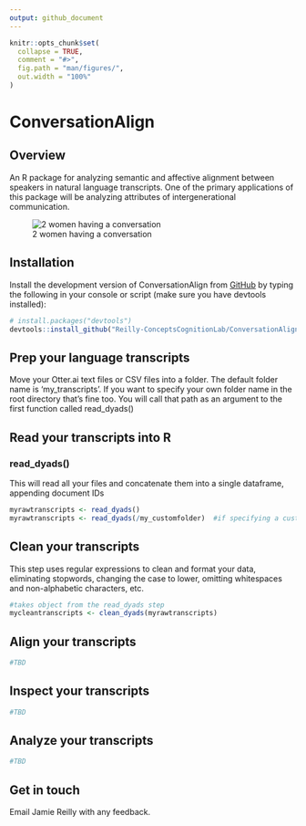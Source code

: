 ```yaml
---
output: github_document
---
```


<!-- README.md is generated from README.Rmd. Please edit that file -->

```r
knitr::opts_chunk$set(
  collapse = TRUE,
  comment = "#>",
  fig.path = "man/figures/",
  out.width = "100%"
)
```

# ConversationAlign
<!-- badges: start -->
<!-- badges: end -->

## Overview
An R package for analyzing semantic and affective alignment between speakers in natural language transcripts. One of the primary applications of this package will be analyzing attributes of intergenerational communication.

![2 women having a conversation](https://reilly-lab.github.io/agepos1.jpg)


## Installation
Install the development version of ConversationAlign from [GitHub](https://github.com/) by typing the following in your console or script (make sure you have devtools installed):

``` r
# install.packages("devtools")
devtools::install_github("Reilly-ConceptsCognitionLab/ConversationAlign")
```

## Prep your language transcripts
Move your Otter.ai text files or CSV files into a folder.  The default folder name is 'my_transcripts'. If you want to specify your own folder name in the root directory that's fine too. You will call that path as an argument to the first function called read_dyads()

## Read your transcripts into R
### read_dyads()
This will read all your files and concatenate them into a single dataframe, appending document IDs
```r
myrawtranscripts <- read_dyads()
myrawtranscripts <- read_dyads(/my_customfolder)  #if specifying a custom folder path
```

## Clean your transcripts
This step uses regular expressions to clean and format your data, eliminating stopwords, changing the case to lower, omitting whitespaces and non-alphabetic characters, etc.
```r
#takes object from the read_dyads step
mycleantranscripts <- clean_dyads(myrawtranscripts)
```

## Align your transcripts
```r
#TBD
```

## Inspect your transcripts
```r
#TBD
```

## Analyze your transcripts
```r
#TBD
```

## Get in touch
Email Jamie Reilly with any feedback.

